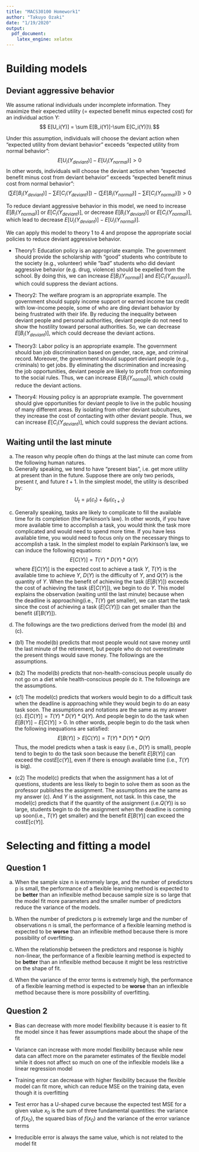 ```yaml
---
title: "MACS30100 Homework1"
author: "Takuyo Ozaki"
date: "1/19/2020"
output:
  pdf_document:
    latex_engine: xelatex
---
```

\fontfamily{cmr}
\fontsize{12}{16}
\selectfont


# Building models

## Deviant aggressive behavior

We assume rational individuals under incomplete information. They maximize their expected utility (= expected benefit minus expected cost) for an individual action Y: 
$$
E[U_i(Y)] = \sum E[B_i(Y)]-\sum E[C_i(Y)]\\ 
$$

Under this assumption, individuals will choose the deviant action when "expected utility from deviant behavior" exceeds "expected utility from normal behavior":
$$
E[U_i(Y_{deviant})]-E[U_i(Y_{normal})]>0
$$
In other words, individuals will choose the deviant action when "expected benefit minus cost from deviant behavior" exceeds "expected benefit minus cost from normal behavior":
$$
(\sum E[B_i(Y_{deviant})]-\sum E[C_i(Y_{deviant})])- (\sum E[B_i(Y_{normal})]-\sum E[C_i(Y_{normal})]) > 0
$$

To reduce deviant aggressive behavior in this model, we need to increase $E[B_i(Y_{normal})]$ or $E[C_i(Y_{deviant})]$, or decrease $E[B_i(Y_{deviant})]$ or $E[C_i(Y_{normal})]$, which lead to decrease $E[U_i(Y_{deviant})]-E[U_i(Y_{normal})]$. 

\vspace{12pt}
We can apply this model to theory 1 to 4 and propose the appropriate social policies to reduce deviant aggressive behavior.

- Theory1: Education policy is an appropriate example. The government should provide the scholarship with "good" students who contribute to the society (e.g., volunteer) while "bad" students who did deviant aggressive behavior (e.g. drug, violence) should be expelled from the school. By doing this, we can increase $E[B_i(Y_{normal})]$ and $E[C_i(Y_{deviant})]$, which could suppress the deviant actions.

- Theory2: The welfare program is an appropriate example. The government should supply income support or earned income tax credit with low-income people, some of who are ding deviant behavior by being frustrated with their life. By reducing the inequality between deviant people and personal authorities, deviant people do not need to show the hostility toward personal authorities. So, we can decrease $E[B_i(Y_{deviant})]$, which could decrease the deviant actions.

- Theory3: Labor policy is an appropriate example. The government should ban job discrimination based on gender, race, age, and criminal record. Moreover, the government should support deviant people (e.g., criminals) to get jobs. By eliminating the discrimination and increasing the job opportunities, deviant people are likely to profit from conforming to the social rules. Thus, we can increase $E[B_i(Y_{normal})]$, which could reduce the deviant actions.

- Theory4: Housing policy is an appropriate example. The government should give opportunities for deviant people to live in the public housing of many different areas. By isolating from other deviant subcultures, they increase the cost of contacting with other deviant people. Thus, we can increase $E[C_i(Y_{deviant})]$, which could suppress the deviant actions.

## Waiting until the last minute

a. The reason why people often do things at the last minute can come from the following human natures. 
\begin{itemize}
  \item First, people tend to overestimate present things ("present bias") and underestimate future things. As a result, people are likely to begin to do things that they face at present, while they are likely to procrastinate tasks where the deadline is not coming up soon.  
  \item Second, people tend to complicate things when there is plenty of time to do. On the other hand, if people have less available time, people need to focus on only the necessary things to accomplish a task. As a result, people are likely to begin to do things when the deadline is approaching. 
\end{itemize}
\vspace{12pt}

b. Generally speaking, we tend to have "present bias", i.e. get more utility at present than in the future. Suppose there are only two periods, present $t$, and future $t+1$. In the simplest model, the utility is described by:

$$U_t = \mu(c_t)+\delta\mu(c_{t+1})$$
\begin{itemize}
  \item[] where $U_t$ is the sum of utility at the time of $t$, $\mu(c_t)$ is the utility from the action $c$ at the time of $t$, $\delta$ is the discount rate ($\delta<1$).
  \item[] This model explains the observation (waiting until the last minute) because we get more utility from future tasks when time goes. For example, at the time of t, the utility from doing the task to accomplish a task at the time of t+1 is small ($U_t=\delta\mu(c_{t+1})$), but at the time of t+1, the utility from it can become larger ($U_{t+1}=\mu(c_{t+1})$).
\end{itemize}

c. Generally speaking, tasks are likely to complicate to fill the available time for its completion (the Parkinson’s law). In other words, if you have more available time to accomplish a task, you would think the task more complicated and would need to spend more time. If you have less available time, you would need to focus only on the necessary things to accomplish a task. In the simplest model to explain Parkinson's law, we can induce the following equations: 
$$E[C(Y)] = T(Y) * D(Y) * Q(Y)$$
where $E[C(Y)]$ is the expected cost to achieve a task $Y$, $T(Y)$ is the available time to achieve $Y$, $D(Y)$ is the difficulty of $Y$, and $Q(Y)$ is the quantity of $Y$. When the benefit of achieving the task ($E[B(Y)]$) exceeds the cost of achieving the task ($E[C(Y)]$), we begin to do $Y$. This model explains the observation (waiting until the last minute) because when the deadline is approaching(i.e., $T(Y)$ get smaller), we can start the task since the cost of achieving a task ($E[C(Y)]$) can get smaller than the benefit ($E[B(Y)]$).  

d. The followings are the two predictions derived from the model (b) and (c).
- (b1) The model(b) predicts that most people would not save money until the last minute of the retirement, but people who do not overestimate the present things would save money. The followings are the assumptions.
\begin{itemize}
  \item There are only two periods; present $t$, and future $t+1$. 
  \item People earn money $m$ at present, and retire(= earn no money) in the future.
  \item The utility function is $U=\sqrt m$, where $m$ is consumption amount of money.
  \item The sum of utility is $U_t = \mu(c_t)+\delta\mu(c_{t+1})$, where $\delta (<1)$ is the discount rate.
\end{itemize}

\begin{itemize}
  \item[] In this case, the sum of utility is maximized when people consume $m$ and save no money at present because the utility from money at present is more weighted than the one in the futre (i.e.,$\delta <1$). However, when people do not overestimate the present thing (i.e., $\delta = 1$), it is maximized when people consume $1/2m$ at the time of $t$, and $1/2m$ at the time of $t+1$ because the present utility from money at present is the same weight as the one in the future. Thus, this model explains that most people do not save until their retirement.
\end{itemize}

- (b2) The model(b) predicts that non-health-conscious people usually do not go on a diet while health-conscious people do it. The followings are the assumptions.
\begin{itemize}
  \item There are only two periods; present $t$, and future $t+1$. 
  \item People can choose: (1) go on a diet or (2) do not go on a diet.
  \item When people go on a diet at $t$, people can be healthy at $t+1$.
  \item When people do not go on a diet at $t$, people can cause disease at $t+1$.
  \item The utility from a diet is $\mu(diet)=-d$ if go on a diet, $\mu(nondiet)=d$ if not.
  \item The utility from heath condition is $\mu(health)=h$ if health, and $\mu(disease)=-h$ if not 
  \item The sum of utility is $U_t = \mu(c_t)+\delta\mu(c_{t+1})$, where $\delta (<1)$ is the discount rate.
\end{itemize}

\begin{itemize}
  \item[] In this case, the sum of utility is $U_t=-d+\delta*h$ if go on a diet, and $U_t=d-\delta*h$ if not. Thus, non-health-conscious people ($d>h$) do not go on a diet while health-conscious people ($d<h$) go on a diet. Thus, this model explains that non-health-conscious people do not go on a diet.
\end{itemize}

- (c1) The model(c) predicts that workers would begin to do a difficult task when the deadline is approaching while they would begin to do an easy task soon. The assumptions and notations are the same as my answer (c). $E[C(Y)] = T(Y) * D(Y) * Q(Y)$. And people begin to do the task when $E[B(Y)]-E[C(Y)]>0$. In other words, people begin to do the task when the following inequations are satisfied:
$$E[B(Y)]>E[C(Y)]=T(Y) * D(Y) * Q(Y)$$
Thus, the model predicts when a task is easy (i.e., $D(Y)$ is small), people tend to begin to do the task soon because the benefit $E[B(Y)]$ can exceed the cost$E[c(Y)]$, even if there is enough available time (i.e., $T(Y)$ is big).


- (c2) The model(c) predicts that when the assignment has a lot of questions, students are less likely to begin to solve them as soon as the professor publishes the assignment. The assumptions are the same as my answer (c). And $Y$ is the assignment, not task. In this case, the model(c) predicts that if the quantity of the assignment (i.e.$Q(Y)$) is so large, students begin to do the assignment when the deadline is coming up soon(i.e., $T(Y)$ get smaller) and the benefit $E[B(Y)]$ can exceed the cost$E[c(Y)]$.

# Selecting and fitting a model

## Question 1

a. When the sample size n is extremely large, and the number of predictors p is small, the performance of a flexible learning method is expected to be **better** than an inflexible method because sample size is so large that the model fit more parameters and the smaller number of predictors reduce the variance of the models. 

b. When the number of predictors p is extremely large and the number of observations n is small, the performance of a flexible learning method is expected to be **worse** than an inflexible method because there is more possibility of overfitting.

c. When the relationship between the predictors and response is highly non-linear, the performance of a flexible learning method is expected to be **better** than an inflexible method because it might be less restrictive on the shape of fit.

d. When the variance of the error terms \begin{math} \sigma^2 = Var(\epsilon) \end{math} is extremely high, the performance of a flexible learning method is expected to be **worse** than an inflexible method because there is more possibility of overfitting.

## Question 2

- Bias can decrease with more model flexibility because it is easier to fit the model since it has fewer assumptions made about the shape of the fit

- Variance can increase with more model flexibility because while new data can affect more on the parameter estimates of the flexible model while it does not affect so much on one of the inflexible models like a linear regression model

- Training error can decrease with higher flexibility because the flexible model can fit more, which can reduce MSE on the training data, even though it is overfitting

- Test error has a U-shaped curve because the expected test MSE for a given value $x_0$ is the sum of three fundamental quantities: the variance of $f(x_0)$, the squared bias of $f(x_0)$ and the variance of the error variance terms

- Irreducible error is always the same value, which is not related to the model fit
